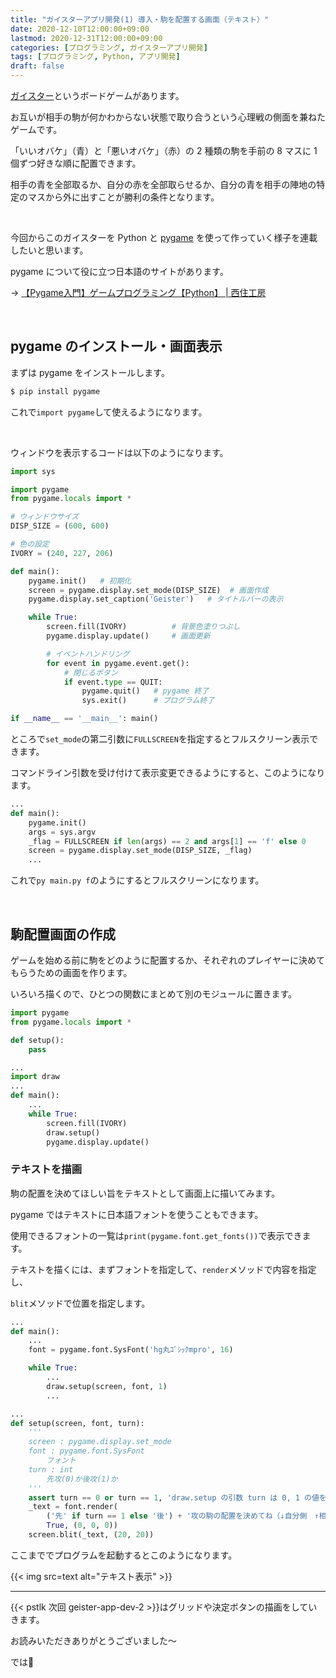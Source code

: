 ```yaml
---
title: "ガイスターアプリ開発(1) 導入・駒を配置する画面（テキスト）"
date: 2020-12-10T12:00:00+09:00
lastmod: 2020-12-31T12:00:00+09:00
categories: [プログラミング, ガイスターアプリ開発]
tags: [プログラミング, Python, アプリ開発]
draft: false
---
```


[ガイスター](https://ja.wikipedia.org/wiki/%E3%82%AC%E3%82%A4%E3%82%B9%E3%82%BF%E3%83%BC)というボードゲームがあります。

お互いが相手の駒が何かわからない状態で取り合うという心理戦の側面を兼ねたゲームです。

<!--more-->

「いいオバケ」（青）と「悪いオバケ」（赤）の 2 種類の駒を手前の 8 マスに 1 個ずつ好きな順に配置できます。

相手の青を全部取るか、自分の赤を全部取らせるか、自分の青を相手の陣地の特定のマスから外に出すことが勝利の条件となります。

<br/>

今回からこのガイスターを Python と [pygame](https://www.pygame.org/) を使って作っていく様子を連載したいと思います。

pygame について役に立つ日本語のサイトがあります。

→ [【Pygame入門】ゲームプログラミング【Python】  |  西住工房](https://algorithm.joho.info/programming/python/pygame/)

<br/>

## pygame のインストール・画面表示

まずは pygame をインストールします。

```bash
$ pip install pygame
```

これで`import pygame`して使えるようになります。

<br/>

ウィンドウを表示するコードは以下のようになります。

```py {name="main.py"}
import sys

import pygame
from pygame.locals import *

# ウィンドウサイズ
DISP_SIZE = (600, 600)

# 色の設定
IVORY = (240, 227, 206)

def main():
    pygame.init()   # 初期化
    screen = pygame.display.set_mode(DISP_SIZE)  # 画面作成
    pygame.display.set_caption('Geister')   # タイトルバーの表示

    while True:
        screen.fill(IVORY)          # 背景色塗りつぶし
        pygame.display.update()     # 画面更新

        # イベントハンドリング
        for event in pygame.event.get():
            # 閉じるボタン
            if event.type == QUIT:
                pygame.quit()   # pygame 終了
                sys.exit()      # プログラム終了

if __name__ == '__main__': main()
```

ところで`set_mode`の第二引数に`FULLSCREEN`を指定するとフルスクリーン表示できます。

コマンドライン引数を受け付けて表示変更できるようにすると、このようになります。

```py {name="main.py", hl_lines=["4-6"], inline_hl=[2:[12]]}
...
def main():
    pygame.init()
    args = sys.argv
    _flag = FULLSCREEN if len(args) == 2 and args[1] == 'f' else 0
    screen = pygame.display.set_mode(DISP_SIZE, _flag)
    ...
```

これで`py main.py f`のようにするとフルスクリーンになります。

<br/>

## 駒配置画面の作成

ゲームを始める前に駒をどのように配置するか、それぞれのプレイヤーに決めてもらうための画面を作ります。

いろいろ描くので、ひとつの関数にまとめて別のモジュールに置きます。

```py {name="draw.py"}
import pygame
from pygame.locals import *

def setup():
    pass
```

```py {name="main.py", hl_lines=[2, 8]}
...
import draw
...
def main():
    ...
    while True:
        screen.fill(IVORY)
        draw.setup()
        pygame.display.update()
```

### テキストを描画

駒の配置を決めてほしい旨をテキストとして画面上に描いてみます。

pygame ではテキストに日本語フォントを使うこともできます。

使用できるフォントの一覧は`print(pygame.font.get_fonts())`で表示できます。

テキストを描くには、まずフォントを指定して、`render`メソッドで内容を指定し、

`blit`メソッドで位置を指定します。

```py {name="main.py", hl_lines=[4, 8]}
...
def main():
    ...
    font = pygame.font.SysFont('hg丸ｺﾞｼｯｸmpro', 16)

    while True:
        ...
        draw.setup(screen, font, 1)
        ...
```

```py {name="draw.py"}
...
def setup(screen, font, turn):
    '''
    screen : pygame.display.set_mode
    font : pygame.font.SysFont
        フォント
    turn : int
        先攻(0)か後攻(1)か
    '''
    assert turn == 0 or turn == 1, 'draw.setup の引数 turn は 0, 1 の値を取ります'
    _text = font.render(
        ('先' if turn == 1 else '後') + '攻の駒の配置を決めてね（↓自分側　↑相手側）',
        True, (0, 0, 0))
    screen.blit(_text, (20, 20))
```

ここまででプログラムを起動するとこのようになります。

{{< img src=text alt="テキスト表示" >}}

---

{{< pstlk 次回 geister-app-dev-2 >}}はグリッドや決定ボタンの描画をしていきます。

お読みいただきありがとうございました～

では:wave:
